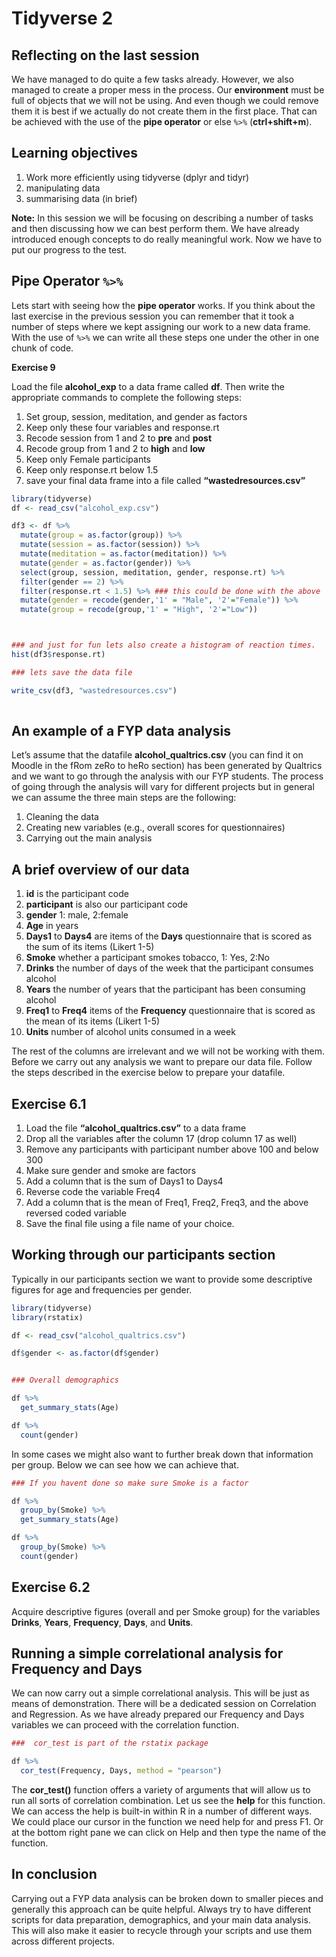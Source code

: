 # Tidyverse 2 {#session5}

## Reflecting on the last session

We have managed to do quite a few tasks already. However, we also managed to create a proper mess in the process. Our **environment**  must be full of objects that we will not be using. And even though we could remove them it is best if we actually do not create them in the first place. That can be achieved with the use of the **pipe operator** or else `%>%` (**ctrl+shift+m**).

## Learning objectives   

1. Work more efficiently using tidyverse (dplyr and tidyr)
2. manipulating data
3. summarising data (in brief)


**Note:** In this session we will be focusing on describing a number of tasks and then discussing how we can best perform them. We have already introduced enough concepts to do really meaningful work. Now we have to put our progress to the test. 


## Pipe Operator `%>%`  

Lets start with seeing how the **pipe operator** works. If you think about the last exercise in the previous session you can remember that it took a number of steps where we kept assigning our work to a new data frame. With the use of `%>%` we can write all these steps one under the other in one chunk of code.

**Exercise 9**

Load the file **alcohol_exp** to a data frame called **df**. Then write the appropriate commands to complete the following steps:

1. Set group, session, meditation, and gender as factors
2. Keep only these four variables and response.rt
3. Recode session from 1 and 2 to **pre** and **post**
4. Recode group from 1 and 2 to **high** and **low**
5. Keep only Female participants
6. Keep only response.rt below 1.5
6. save your final data frame into a file called **"wastedresources.csv"**


```r
library(tidyverse)
df <- read_csv("alcohol_exp.csv")

df3 <- df %>% 
  mutate(group = as.factor(group)) %>% 
  mutate(session = as.factor(session)) %>% 
  mutate(meditation = as.factor(meditation)) %>% 
  mutate(gender = as.factor(gender)) %>% 
  select(group, session, meditation, gender, response.rt) %>% 
  filter(gender == 2) %>% 
  filter(response.rt < 1.5) %>% ### this could be done with the above
  mutate(gender = recode(gender,'1' = "Male", '2'="Female")) %>% 
  mutate(group = recode(group,'1' = "High", '2'="Low"))



### and just for fun lets also create a histogram of reaction times.
hist(df3$response.rt)

### lets save the data file

write_csv(df3, "wastedresources.csv")
  
```

## An example of a FYP data analysis   

Let's assume that the datafile **alcohol_qualtrics.csv** (you can find it on Moodle in the fRom zeRo to heRo section) has been generated by Qualtrics and we want to go through the analysis with our FYP students. The process of going through the analysis will vary for different projects but in general we can assume the three main steps are the following:   

1. Cleaning the data   
2. Creating new variables (e.g., overall scores for questionnaires)   
3. Carrying out the main analysis   

## A brief overview of our data  

1. **id** is the participant code   
2. **participant** is also our participant code   
3. **gender** 1: male, 2:female   
4. **Age** in years   
5. **Days1** to **Days4** are items of the **Days** questionnaire that is scored as the sum of its items (Likert 1-5)   
6. **Smoke** whether a participant smokes tobacco, 1: Yes, 2:No   
7. **Drinks** the number of days of the week that the participant consumes alcohol   
8. **Years** the number of years that the participant has been consuming alcohol   
9. **Freq1** to **Freq4** items of the **Frequency** questionnaire that is scored as the mean of its items (Likert 1-5)   
10. **Units** number of alcohol units consumed in a week  

The rest of the columns are irrelevant and we will not be working with them. Before we carry out any analysis we want to prepare our data file. Follow the steps described in the exercise below to prepare your datafile.

## Exercise 6.1

1. Load the file **"alcohol_qualtrics.csv"** to a data frame
2. Drop all the variables after the column 17 (drop column 17 as well)
3. Remove any participants with participant number above 100 and below 300   
4. Make sure gender and smoke are factors
5. Add a column that is the sum of Days1 to Days4
6. Reverse code the variable Freq4
7. Add a column that is the mean of Freq1, Freq2, Freq3, and the above reversed coded variable
8. Save the final file using a file name of your choice.



## Working through our participants section   
Typically in our participants section we want to provide some descriptive figures for age and frequencies per gender. 


```r
library(tidyverse)
library(rstatix)  

df <- read_csv("alcohol_qualtrics.csv")

df$gender <- as.factor(df$gender)


### Overall demographics  

df %>% 
  get_summary_stats(Age)

df %>% 
  count(gender)

```


In some cases we might also want to further break down that information  per group. Below we can see how we can achieve that.  


```r
### If you havent done so make sure Smoke is a factor

df %>% 
  group_by(Smoke) %>% 
  get_summary_stats(Age)

df %>% 
  group_by(Smoke) %>% 
  count(gender)


```



## Exercise 6.2  

Acquire descriptive figures (overall and per Smoke group) for the variables **Drinks**, **Years**, **Frequency**, **Days**, and **Units**.  


## Running a simple correlational analysis for Frequency and Days

We can now carry out a simple correlational analysis. This will be just as means of demonstration. There will be a dedicated session on Correlation and Regression. As we have already prepared our Frequency and Days variables we can proceed with the correlation function.   

```r
###  cor_test is part of the rstatix package

df %>% 
  cor_test(Frequency, Days, method = "pearson")

```


The **cor_test()** function offers a variety of arguments that will allow us to run all sorts of correlation combination. Let us see the **help** for this function. We can access the help is built-in within R in a number of different ways. We could place our cursor in the function we need help for and press F1. Or at the bottom right pane we can click on Help and then type the name of the function. 


## In conclusion  

Carrying out a FYP data analysis can be broken down to smaller pieces and generally this approach can be quite helpful. Always try to have different scripts for data preparation, demographics, and your main data analysis. This will also make it easier to recycle through your scripts and use them across different projects. 






